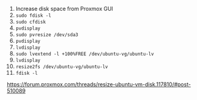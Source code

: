 
1. Increase disk space from Proxmox GUI
2. `sudo fdisk -l`
3. `sudo cfdisk`
4. `pvdisplay`  
5. `sudo pvresize /dev/sda3`  
6. `pvdisplay`  
7. `lvdisplay`  
8. `sudo lvextend -l +100%FREE /dev/ubuntu-vg/ubuntu-lv`  
9. `lvdisplay`  
10. `resize2fs /dev/ubuntu-vg/ubuntu-lv`
11. `fdisk -l` 

https://forum.proxmox.com/threads/resize-ubuntu-vm-disk.117810/#post-510089